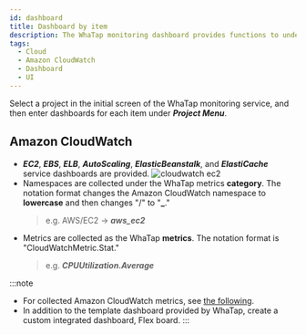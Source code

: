 ```yaml
---
id: dashboard
title: Dashboard by item
description: The WhaTap monitoring dashboard provides functions to understand the overall status of a project at a glance.
tags:
  - Cloud
  - Amazon CloudWatch
  - Dashboard
  - UI
---
```


Select a project in the initial screen of the WhaTap monitoring service, and then enter dashboards for each item under **_Project Menu_**.

## Amazon CloudWatch

-   **_EC2_**, **_EBS_**, **_ELB_**, **_AutoScaling_**, **_ElasticBeanstalk_**, and **_ElastiCache_** service dashboards are provided.
    ![cloudwatch ec2](/img/aws-cloudwatch-ec2.png)
-   Namespaces are collected under the WhaTap metrics **category**. The notation format changes the Amazon CloudWatch namespace to **lowercase** and then changes "/" to "**\_**."
    > e.g. AWS/EC2 → **_aws_ec2_**
-   Metrics are collected as the WhaTap **metrics**. The notation format is "CloudWatchMetric.Stat."
    > e.g. **_CPUUtilization.Average_**

:::note

-   For collected Amazon CloudWatch metrics, see [the following](https://docs.aws.amazon.com/en_us/AmazonCloudWatch/latest/monitoring/aws-services-cloudwatch-metrics.html).
-   In addition to the template dashboard provided by WhaTap, create a custom integrated dashboard, Flex board.
:::
